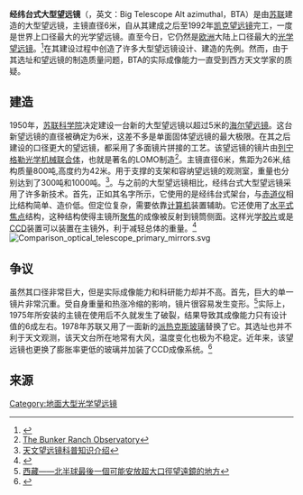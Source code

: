 {{Infobox Telescope
| bgcolour =
| name = BTA-6
| image =[[file:Big_asimutal_teleskop.jpg|300px]]
| caption = 
| organization = [[专门天体物理观测台|专门天体物理观测台]]
| location =  [[高加索山|高加索山]]附近, [[俄罗斯|俄罗斯]]
| wavelength = 0.3 to 10 [[μM|μM]]
| built = 首次观测为1975年
| website = http://w0.sao.ru/Doc-en/Telescopes/bta/descrip.html
| style = [[里奇-克莱琴望远镜|里奇-克莱琴望远镜]]
| diameter = 605 cm
| area = 26 m²
| focal_length = f/4 (26 m)
| mounting = 经纬台
}}

{{multiple image
 |direction = vertical
 |align= right
 |width1= 225
 |width3= 225
 |width2= 225
 |image1=Sao-6m-Telescope.jpg
 |image3=SAO-6m-Telescope-main-mirror.jpg
 |image2=Главная обсерватория.jpg
 |caption1=
 |caption3=
 |caption2=
}}

'''经纬台式大型望远镜'''（{{lang-ru|Большой Телескоп Альт-азимутальный}}，英文：Big Telescope Alt azimuthal，BTA）是由[[苏联|苏联]]建造的大型望远镜，主镜直径6米，自从其建成之后至1992年[[凯克望远镜|凯克望远镜]]完工，一度是世界上口径最大的光学望远镜。直至今日，它仍然是[[欧洲|欧洲]]大陆上口径最大的[[光学望远镜|光学望远镜]]。<ref>{{Cite web |url=http://abell.as.arizona.edu/~hill/list/bigtel99.htm |title=Large Reflecting Telescopes |accessdate=2010-01-22 |archive-date=2011-04-12 |archive-url=https://web.archive.org/web/20110412012122/http://abell.as.arizona.edu/~hill/list/bigtel99.htm |dead-url=no }}</ref>在其建设过程中创造了许多大型望远镜设计、建造的先例。然而，由于其选址和望远镜的制造质量问题，BTA的实际成像能力一直受到西方天文学家的质疑。

==建造==
1950年，[[苏联科学院|苏联科学院]]决定建设一台新的大型望远镜以超过5米的[[海尔望远镜|海尔望远镜]]。这台新望远镜的直径被确定为6米，这差不多是单面固体望远镜的最大极限。在其之后建设的口径更大的望远镜，都采用了多面镜片拼接的工艺。该望远镜的镜片由[[LOMO公司|列宁格勒光学机械联合体]]，也就是著名的LOMO制造<ref>[http://www.bunker-ranch.com/hypergraph.html The Bunker Ranch Observatory]</ref>。主镜直径6米，焦距为26米,结构质量800吨,高度约为42米。用于支撑的支架和容纳望远镜的观测室，重量也分别达到了300吨和1000吨。<ref>[http://www.ptjp.gov.cn/gzpt/jpsd1/2008/1218/08_12_18_17_28_38_KIDIC_3.html 天文望远镜科普知识介绍]{{dead link|date=2018年1月 |bot=InternetArchiveBot |fix-attempted=yes }}</ref>。与之前的大型望远镜相比，经纬台式大型望远镜采用了许多新技术。首先，正如其名字所示，它使用的是经纬台式架台，与[[赤道仪|赤道仪]]相比结构简单、造价低。但定位复杂，需要依靠[[计算机|计算机]]装置辅助。它还使用了[[水平式焦点|水平式焦点]]结构，这种结构使得主镜所[[聚焦|聚焦]]的成像被反射到镜筒侧面。这样光学[[胶片|胶片]]或是[[CCD|CCD]]装置可以装置在主镜外，利于减轻总体的重量。<ref>{{Cite web |url=http://www.astrocn.com/beta/archives/151 |title=SAO天文台-BTA-6米望远镜 |accessdate=2010-01-23 |archive-date=2016-03-04 |archive-url=https://web.archive.org/web/20160304110928/http://www.astrocn.com/beta/archives/151 |dead-url=no }}</ref>
[[File:Comparison_optical_telescope_primary_mirrors.svg|thumb]]

==争议==
虽然其口径非常巨大，但是实际成像能力和科研能力却并不高。首先，巨大的单一镜片非常沉重。受自身重量和热涨冷缩的影响，镜片很容易发生变形。<ref>[http://www.astro.ncu.edu.tw/iancu/people/staff/chang_kh/tibet-tele_khchang.pdf 西藏——北半球最後一個可能安放超大口徑望遠鏡的地方]{{dead link|date=2018年1月 |bot=InternetArchiveBot |fix-attempted=yes }}</ref>实际上，1975年所安装的主镜在使用后不久就发生了破裂，结果导致其成像能力只有设计值的6成左右。1978年苏联又用了一面新的[[派热克斯玻璃|派热克斯玻璃]]替换了它。其选址也并不利于天文观测，该天文台所在地常有大风，温度变化也极为不稳定。近年来，该望远镜也更换了膨胀率更低的玻璃并加装了CCD成像系统。<ref>{{Cite web |url=http://www.astr.ua.edu/keel/telescopes/bta.html |title=Telescopes I've Used - Bolshoi Teleskop Azimutalnyi |accessdate=2010-01-23 |archive-date=2010-11-23 |archive-url=https://web.archive.org/web/20101123121722/http://www.astr.ua.edu/keel/telescopes/bta.html |dead-url=no }}</ref>

==来源==
{{reflist}}

[[Category:地面大型光学望远镜|Category:地面大型光学望远镜]]